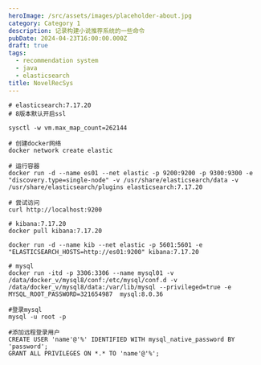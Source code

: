 ```yaml
---
heroImage: /src/assets/images/placeholder-about.jpg
category: Category 1
description: 记录构建小说推荐系统的一些命令
pubDate: 2024-04-23T16:00:00.000Z
draft: true
tags:
  - recommendation system
  - java
  - elasticsearch
title: NovelRecSys
---
```


```shell
# elasticsearch:7.17.20
# 8版本默认开启ssl

sysctl -w vm.max_map_count=262144

# 创建docker网络
docker network create elastic

# 运行容器
docker run -d --name es01 --net elastic -p 9200:9200 -p 9300:9300 -e "discovery.type=single-node" -v /usr/share/elasticsearch/data -v /usr/share/elasticsearch/plugins elasticsearch:7.17.20

# 尝试访问
curl http://localhost:9200
```

```shell
# kibana:7.17.20
docker pull kibana:7.17.20

docker run -d --name kib --net elastic -p 5601:5601 -e "ELASTICSEARCH_HOSTS=http://es01:9200" kibana:7.17.20
```

```shell
# mysql
docker run -itd -p 3306:3306 --name mysql01 -v /data/docker_v/mysql8/conf:/etc/mysql/conf.d -v /data/docker_v/mysql8/data:/var/lib/mysql --privileged=true -e MYSQL_ROOT_PASSWORD=321654987  mysql:8.0.36

#登录mysql
mysql -u root -p

#添加远程登录用户
CREATE USER 'name'@'%' IDENTIFIED WITH mysql_native_password BY 'password';
GRANT ALL PRIVILEGES ON *.* TO 'name'@'%';


```

